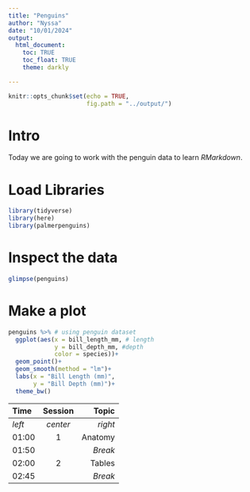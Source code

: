 ```yaml
---
title: "Penguins"
author: "Nyssa"
date: "10/01/2024"
output: 
  html_document:
    toc: TRUE 
    toc_float: TRUE 
    theme: darkly

---
```


```r
knitr::opts_chunk$set(echo = TRUE,
                      fig.path = "../output/")
```

# Intro 

Today we are going to work with the penguin data to learn *RMarkdown*.

# Load Libraries

```r
library(tidyverse)
library(here)
library(palmerpenguins)
```

# Inspect the data
```r
glimpse(penguins)
```

# Make a plot 

```r
penguins %>% # using penguin dataset
  ggplot(aes(x = bill_length_mm, # length
             y = bill_depth_mm, #depth 
             color = species))+
  geom_point()+
  geom_smooth(method = "lm")+
  labs(x = "Bill Length (mm)",
       y = "Bill Depth (mm)")+
  theme_bw()
```


| Time  | Session | Topic    |
|:------|:-------:|---------:|
| _left_ | _center_| _right_ |
| 01:00  | 1       | Anatomy |
| 01:50  |         | *Break* |
| 02:00  | 2       | Tables  |
| 02:45  |         | *Break* |



